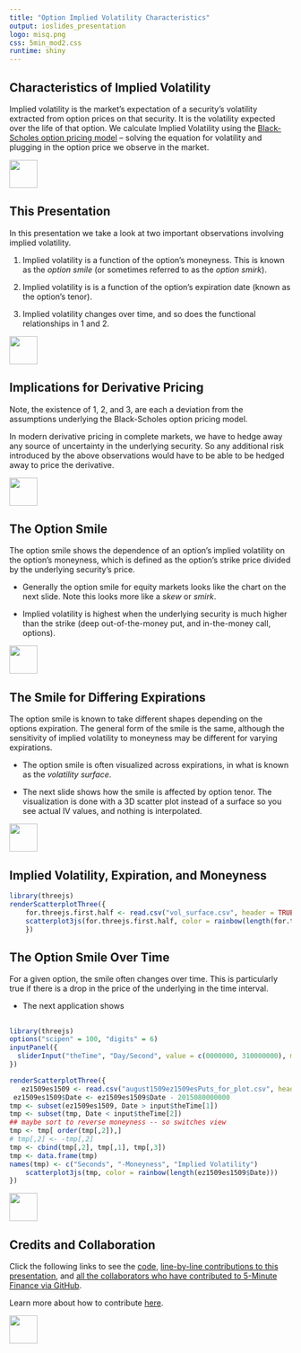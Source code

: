 ```yaml
---
title: "Option Implied Volatility Characteristics"
output: ioslides_presentation
logo: misq.png
css: 5min_mod2.css
runtime: shiny
---
```


## Characteristics of Implied Volatility

Implied volatility is the market's expectation of a security's volatility extracted from option prices on that security.  It is the volatility expected over the life of that option.  We calculate Implied Volatility using the [Black-Scholes option pricing model](http://www.5minutefinance.org/concepts/black-scholes) -- solving the equation for volatility and plugging in the option price we observe in the market.  

<div class="MIfooter"><img src="mi.png" style="height:50px;"></div> 

## This Presentation

In this presentation we take a look at two important observations involving implied volatility.

1. Implied volatility is a function of the option's moneyness.  This is known as the *option smile* (or sometimes referred to as the *option smirk*).

2. Implied volatility is is a function of the option's expiration date (known as the option's tenor).  

3. Implied volatility changes over time, and so does the functional relationships in 1 and 2. 

<div class="MIfooter"><img src="mi.png" style="height:50px;"></div> 

## Implications for Derivative Pricing

Note, the existence of 1, 2, and 3, are each a deviation from the assumptions underlying the Black-Scholes option pricing model. 

In modern derivative pricing in complete markets, we have to hedge away any source of uncertainty in the underlying security.  So any additional risk introduced by the above observations would have to be able to be hedged away to price the derivative.

<div class="MIfooter"><img src="mi.png" style="height:50px;"></div> 

## The Option Smile

The option smile shows the dependence of an option's implied volatility on the option's moneyness, which is defined as the option's strike price divided by the underlying security's price.

-  Generally the option smile for equity markets looks like the chart on the next slide. Note this looks more like a *skew* or *smirk*.

-  Implied volatility is highest when the underlying security is much higher than the strike (deep out-of-the-money put, and in-the-money call, options).

<div class="MIfooter"><img src="mi.png" style="height:50px;"></div> 

<!-- ## Typical Shape of Option Smile in Equity Markets -->

<!-- ```{r echo = FALSE} -->
<!--   library(metricsgraphics) -->
<!--   renderMetricsgraphics({ -->
<!--       gendata <- data.frame(IV_1_Month = c(0.33, 0.24, .18, 0.15, 0.09, .08), -->
<!-- 			    #                             IV_2_Month = c(0.3, 0.21, .15, 0.13, 0.09, .08), -->
<!-- 			    #                             IV_3_Month = c(0.25, 0.17, .15, 0.13, 0.10, .09), -->
<!--                             Moneyness = c(round(0.6, 1), 0.75, .85, 0.9, 1.05, 1.15) -->
<!--                             ) -->
<!--       gendata %>% -->
<!--     mjs_plot(x = Moneyness, y = IV_1_Month) %>% -->
<!--         mjs_line() %>% -->
<!--     #         mjs_add_line(IV_2_Month) %>% -->
<!--     #         mjs_add_line(IV_3_Month) %>% -->
<!--         mjs_add_legend(legend = c("IV 1 Month", "IV 2 Month", "IV 3 Month")) %>% -->
<!--         mjs_labs(x = "Moneyness", y = "Implied Volatility") -->
<!--       }) -->
 
<!-- ``` -->

<!-- <div class="MIfooter"><img src="mi.png" style="height:50px;"></div>  -->

## The Smile for Differing Expirations

The option smile is known to take different shapes depending on the options expiration.  The general form of the smile is the same, although the sensitivity of implied volatility to moneyness may be different for varying expirations.  

-  The option smile is often visualized across expirations, in what is known as the *volatility surface*.  

-  The next slide shows how the smile is affected by option tenor.  The visualization is done with a 3D scatter plot instead of a surface so you see actual IV values, and nothing is interpolated.

<!-- -  The chart is done using [plotly](https://plot.ly/products/industries/finance-analytics/). -->


<div class="MIfooter"><img src="mi.png" style="height:50px;"></div> 

<!-- ## Implied Volatility, Expiration, and Moneyness -->

<!-- ```{r echo = FALSE, message = FALSE, warning = FALSE} -->
<!-- library(plotly) -->
<!-- renderPlotly({ -->
<!--     for.plotly.first.half <- read.csv("vol_surface.csv", header = TRUE, stringsAsFactors = FALSE) -->
<!--     plot_ly(for.plotly.first.half, x = Years_Until_Expiration, y = Moneyness, z = Implied_Volatility, color = Implied_Volatility, type = "scatter3d", mode = "markers") -->
<!--     }) -->
<!-- ``` -->
<!-- <div class="MIfooter"><img src="mi.png" style="height:50px;"></div>  -->

<!-- same viz just with threejs -->

## Implied Volatility, Expiration, and Moneyness

```r
library(threejs)
renderScatterplotThree({
    for.threejs.first.half <- read.csv("vol_surface.csv", header = TRUE, stringsAsFactors = FALSE)[,-1]
    scatterplot3js(for.threejs.first.half, color = rainbow(length(for.threejs.first.half[,1])))
    })
```


<!-- ## -->

<!-- ```{r, echo = FALSE} -->
<!-- library(plotly) -->
<!-- options("scipen" = 100, "digits" = 6) -->
<!-- inputPanel({ -->
<!--   sliderInput("theTime2", "Day/Second", value = c(0000000, 310000000), min = 0000000, max = 3100000, animate = animationOptions(interval = 300), sep = "", step = 60) -->
<!-- }) -->
<!-- renderPlotly({ -->
<!--  ez1509es1509 <- read.csv("august1509ez1509esPuts_for_plot.csv", header = TRUE)[, -1] -->
<!--  ez1509es1509$Date <- ez1509es1509$Date - 2015080000000 -->
<!-- tmp <- subset(ez1509es1509, Date > input$theTime2[1]) -->
<!-- tmp <- subset(tmp, Date < input$theTime2[2]) -->
<!-- ## maybe sort to reverse moneyness -- so switches view -->
<!-- tmp <- tmp[ order(tmp[,2]),] -->
<!-- ## tmp[,2] <- -tmp[,2] -->
<!-- names(tmp)[1] <- "Time_in_Seconds" -->
<!--     plot_ly(tmp, x = Moneyness, y = Time_in_Seconds, z = Implied_Volatility, color = Implied_Volatility, type = "scatter3d", mode = "markers") -->
<!--     ## scatterplot3js(tmp, color = rainbow(length(ez1509es1509$Date)), labels = c("Time", "-Moneyness", "Implied Volatility")) -->
<!-- }) -->
<!-- ``` -->

<!-- <div class="MIfooter"><img src="mi.png" style="height:50px;"></div>  -->


## The Option Smile Over Time

For a given option, the smile often changes over time.  This is particularly true if there is a drop in the price of the underlying in the time interval.  

-  The next application shows 


##

```r
library(threejs)
options("scipen" = 100, "digits" = 6)
inputPanel({
  sliderInput("theTime", "Day/Second", value = c(0000000, 310000000), min = 0000000, max = 3100000, animate = animationOptions(interval = 300), sep = "", step = 60)
})

renderScatterplotThree({
   ez1509es1509 <- read.csv("august1509ez1509esPuts_for_plot.csv", header = TRUE)[, -1]
 ez1509es1509$Date <- ez1509es1509$Date - 2015080000000
tmp <- subset(ez1509es1509, Date > input$theTime[1])
tmp <- subset(tmp, Date < input$theTime[2])
## maybe sort to reverse moneyness -- so switches view
tmp <- tmp[ order(tmp[,2]),]
# tmp[,2] <- -tmp[,2]
tmp <- cbind(tmp[,2], tmp[,1], tmp[,3])
tmp <- data.frame(tmp)
names(tmp) <- c("Seconds", "-Moneyness", "Implied Volatility")
    scatterplot3js(tmp, color = rainbow(length(ez1509es1509$Date)))
})

```

<div class="MIfooter"><img src="mi.png" style="height:50px;"></div> 


## Credits and Collaboration

Click the following links to see the [code](https://github.com/FinancialMarkets/5MinuteFinance/blob/master/Options/time_varying_IV/stoch_vol.Rmd), [line-by-line contributions to this presentation](https://github.com/FinancialMarkets/5MinuteFinance/blame/master/Options/time_varying_IV/stoch_vol.Rmd), and [all the collaborators who have contributed to 5-Minute Finance via GitHub](https://github.com/FinancialMarkets/5MinuteFinance/graphs/contributors).

Learn more about how to contribute [here](http://www.5minutefinance.org/how-to-contribute).

<div class="MIfooter"><img src="mi.png" style="height:50px;"></div> 

